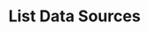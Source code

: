 ---
title: "List Data Sources"
openapi: post /data_sources
description: "This endpoint retrieves active connections across all user data sources for an entire organization."
---